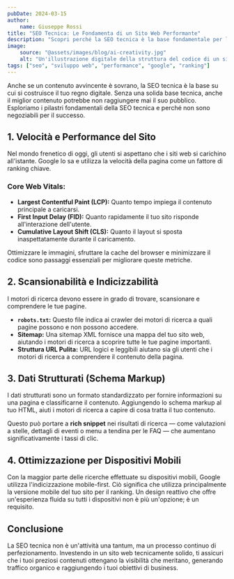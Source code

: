 ```yaml
---
pubDate: 2024-03-15
author:
    name: Giuseppe Rossi
title: "SEO Tecnica: Le Fondamenta di un Sito Web Performante"
description: "Scopri perché la SEO tecnica è la base fondamentale per la tua visibilità online. Dalla velocità del sito ai dati strutturati, impara gli elementi essenziali per posizionarti più in alto."
image:
    source: "@assets/images/blog/ai-creativity.jpg"
    alt: "Un'illustrazione digitale della struttura del codice di un sito web analizzata per la SEO."
tags: ["seo", "sviluppo web", "performance", "google", "ranking"]
---
```


Anche se un contenuto avvincente è sovrano, la SEO tecnica è la base su cui si costruisce il tuo regno digitale. Senza una solida base tecnica, anche il miglior contenuto potrebbe non raggiungere mai il suo pubblico. Esploriamo i pilastri fondamentali della SEO tecnica e perché non sono negoziabili per il successo.

## 1. Velocità e Performance del Sito

Nel mondo frenetico di oggi, gli utenti si aspettano che i siti web si carichino all'istante. Google lo sa e utilizza la velocità della pagina come un fattore di ranking chiave.

### Core Web Vitals:
-   **Largest Contentful Paint (LCP):** Quanto tempo impiega il contenuto principale a caricarsi.
-   **First Input Delay (FID):** Quanto rapidamente il tuo sito risponde all'interazione dell'utente.
-   **Cumulative Layout Shift (CLS):** Quanto il layout si sposta inaspettatamente durante il caricamento.

Ottimizzare le immagini, sfruttare la cache del browser e minimizzare il codice sono passaggi essenziali per migliorare queste metriche.

## 2. Scansionabilità e Indicizzabilità

I motori di ricerca devono essere in grado di trovare, scansionare e comprendere le tue pagine.

-   **`robots.txt`:** Questo file indica ai crawler dei motori di ricerca a quali pagine possono e non possono accedere.
-   **Sitemap:** Una sitemap XML fornisce una mappa del tuo sito web, aiutando i motori di ricerca a scoprire tutte le tue pagine importanti.
-   **Struttura URL Pulita:** URL logici e leggibili aiutano sia gli utenti che i motori di ricerca a comprendere il contenuto della pagina.

## 3. Dati Strutturati (Schema Markup)

I dati strutturati sono un formato standardizzato per fornire informazioni su una pagina e classificarne il contenuto. Aggiungendo lo schema markup al tuo HTML, aiuti i motori di ricerca a capire di cosa tratta il tuo contenuto.

Questo può portare a **rich snippet** nei risultati di ricerca — come valutazioni a stelle, dettagli di eventi o menu a tendina per le FAQ — che aumentano significativamente i tassi di clic.

## 4. Ottimizzazione per Dispositivi Mobili

Con la maggior parte delle ricerche effettuate su dispositivi mobili, Google utilizza l'indicizzazione mobile-first. Ciò significa che utilizza principalmente la versione mobile del tuo sito per il ranking. Un design reattivo che offre un'esperienza fluida su tutti i dispositivi non è più un'opzione; è un requisito.

## Conclusione

La SEO tecnica non è un'attività una tantum, ma un processo continuo di perfezionamento. Investendo in un sito web tecnicamente solido, ti assicuri che i tuoi preziosi contenuti ottengano la visibilità che meritano, generando traffico organico e raggiungendo i tuoi obiettivi di business.
